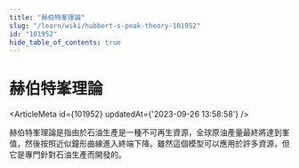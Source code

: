 ```yaml
---
title: "赫伯特峯理論"
slug: "/learn/wiki/hubbert-s-peak-theory-101952"
id: "101952"
hide_table_of_contents: true
---
```



# 赫伯特峯理論

<ArticleMeta id={101952} updatedAt={'2023-09-26 13:58:58'} />
<div className='border-solid border-b border-t-0 my-4 border-[var(--ifm-color-gray-300)]' />

赫伯特峯理論是指由於石油生產是一種不可再生資源，全球原油產量最終將達到峯值，然後按照近似鐘形曲線進入終端下降。雖然這個模型可以應用於許多資源，但它是專門針對石油生產而開發的。
